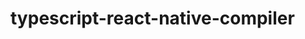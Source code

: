 # typescript-react-native-compiler

<!--include ../../../packages/typescript-react-native-compiler/README.md-->
